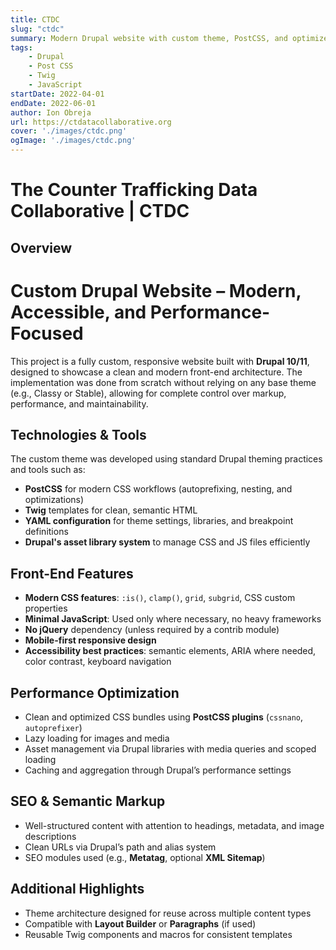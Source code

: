 ```yaml
---
title: CTDC
slug: "ctdc"
summary: Modern Drupal website with custom theme, PostCSS, and optimized performance.
tags:
    - Drupal
    - Post CSS
    - Twig
    - JavaScript
startDate: 2022-04-01
endDate: 2022-06-01
author: Ion Obreja
url: https://ctdatacollaborative.org
cover: './images/ctdc.png'
ogImage: './images/ctdc.png'
---
```


# The Counter Trafficking Data Collaborative | CTDC

## **Overview**

# Custom Drupal Website – Modern, Accessible, and Performance-Focused

This project is a fully custom, responsive website built with **Drupal 10/11**, designed to showcase a clean and modern front-end architecture. The implementation was done from scratch without relying on any base theme (e.g., Classy or Stable), allowing for complete control over markup, performance, and maintainability.

## Technologies & Tools

The custom theme was developed using standard Drupal theming practices and tools such as:

- **PostCSS** for modern CSS workflows (autoprefixing, nesting, and optimizations)
- **Twig** templates for clean, semantic HTML
- **YAML configuration** for theme settings, libraries, and breakpoint definitions
- **Drupal's asset library system** to manage CSS and JS files efficiently

## Front-End Features

- **Modern CSS features**: `:is()`, `clamp()`, `grid`, `subgrid`, CSS custom properties
- **Minimal JavaScript**: Used only where necessary, no heavy frameworks
- **No jQuery** dependency (unless required by a contrib module)
- **Mobile-first responsive design**
- **Accessibility best practices**: semantic elements, ARIA where needed, color contrast, keyboard navigation

## Performance Optimization

- Clean and optimized CSS bundles using **PostCSS plugins** (`cssnano`, `autoprefixer`)
- Lazy loading for images and media
- Asset management via Drupal libraries with media queries and scoped loading
- Caching and aggregation through Drupal’s performance settings

## SEO & Semantic Markup

- Well-structured content with attention to headings, metadata, and image descriptions
- Clean URLs via Drupal’s path and alias system
- SEO modules used (e.g., **Metatag**, optional **XML Sitemap**)

## Additional Highlights

- Theme architecture designed for reuse across multiple content types
- Compatible with **Layout Builder** or **Paragraphs** (if used)
- Reusable Twig components and macros for consistent templates
